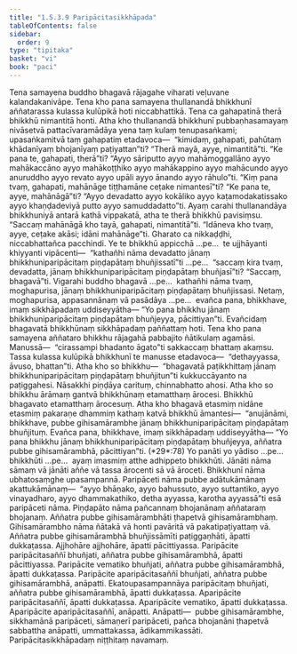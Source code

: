 ```yaml
---
title: "1.5.3.9 Paripācitasikkhāpada"
tableOfContents: false
sidebar:
  order: 9
type: "tipitaka"
basket: "vi"
book: "paci"
---
```



<DynamicBreadcrumb />

<Division number="192" book="paci" e="ch" v="2" p="91">

<Paragraph number="629" book="paci">
Tena samayena buddho bhagavā rājagahe viharati veḷuvane kalandakanivāpe. Tena kho pana samayena thullanandā bhikkhunī aññatarassa kulassa kulūpikā hoti niccabhattikā. Tena ca gahapatinā therā bhikkhū nimantitā honti. Atha kho thullanandā bhikkhunī pubbaṇhasamayaṃ nivāsetvā pattacīvaramādāya yena taṃ kulaṃ tenupasaṅkami; upasaṅkamitvā taṃ gahapatiṃ etadavoca—  “kimidaṃ, gahapati, pahūtaṃ khādanīyaṃ bhojanīyaṃ paṭiyattan”ti? “Therā mayā, ayye, nimantitā”ti. “Ke pana te, gahapati, therā”ti? “Ayyo sāriputto ayyo mahāmoggallāno ayyo mahākaccāno ayyo mahākoṭṭhiko ayyo mahākappino ayyo mahācundo ayyo anuruddho ayyo revato ayyo upāli ayyo ānando ayyo rāhulo”ti. “Kiṃ pana tvaṃ, gahapati, mahānāge tiṭṭhamāne ceṭake nimantesī”ti?
</Paragraph>

<Paragraph number="630" book="paci">
“Ke pana te, ayye, mahānāgā”ti? “Ayyo devadatto ayyo kokāliko ayyo kaṭamodakatissako ayyo khaṇḍadeviyā putto ayyo samuddadatto”ti. Ayaṃ carahi thullanandāya bhikkhuniyā antarā kathā vippakatā, atha te therā bhikkhū pavisiṃsu. “Saccaṃ mahānāgā kho tayā, gahapati, nimantitā”ti. “Idāneva kho tvaṃ, ayye, ceṭake akāsi; idāni mahānāge”ti. Gharato ca nikkaḍḍhi, niccabhattañca pacchindi.
</Paragraph>

<Paragraph number="631" book="paci">
Ye te bhikkhū appicchā …pe…  te ujjhāyanti khiyyanti vipācenti—  “kathañhi nāma devadatto jānaṃ bhikkhuniparipācitaṃ piṇḍapātaṃ bhuñjissatī”ti …pe…  “saccaṃ kira tvaṃ, devadatta, jānaṃ bhikkhuniparipācitaṃ piṇḍapātaṃ bhuñjasī”ti? “Saccaṃ, bhagavā”ti. Vigarahi buddho bhagavā …pe…  kathañhi nāma tvaṃ, moghapurisa, jānaṃ bhikkhuniparipācitaṃ piṇḍapātaṃ bhuñjissasi. Netaṃ, moghapurisa, appasannānaṃ vā pasādāya …pe…  evañca pana, bhikkhave, imaṃ sikkhāpadaṃ uddiseyyātha—
</Paragraph>

<Paragraph number="632" book="paci">
<Emphasis>“Yo pana bhikkhu jānaṃ bhikkhuniparipācitaṃ piṇḍapātaṃ bhuñjeyya, pācittiyan”</Emphasis>ti.
</Paragraph>

<Paragraph number="633" book="paci">
Evañcidaṃ bhagavatā bhikkhūnaṃ sikkhāpadaṃ paññattaṃ hoti.
</Paragraph>

</Division>
<Division number="193" book="paci" e="ch" v="2" p="92">

<Paragraph number="634" book="paci">
Tena kho pana samayena aññataro bhikkhu rājagahā pabbajito ñātikulaṃ agamāsi. Manussā—  “cirassampi bhadanto āgato”ti sakkaccaṃ bhattaṃ akaṃsu. Tassa kulassa kulūpikā bhikkhunī te manusse etadavoca—  “dethayyassa, āvuso, bhattan”ti. Atha kho so bhikkhu—  “bhagavatā paṭikkhittaṃ jānaṃ bhikkhuniparipācitaṃ piṇḍapātaṃ bhuñjitun”ti kukkuccāyanto na paṭiggahesi. Nāsakkhi piṇḍāya carituṃ, chinnabhatto ahosi. Atha kho so bhikkhu ārāmaṃ gantvā bhikkhūnaṃ etamatthaṃ ārocesi. Bhikkhū bhagavato etamatthaṃ ārocesuṃ.
</Paragraph>

<Paragraph number="635" book="paci">
Atha kho bhagavā etasmiṃ nidāne etasmiṃ pakaraṇe dhammiṃ kathaṃ katvā bhikkhū āmantesi—  “anujānāmi, bhikkhave, pubbe gihisamārambhe jānaṃ bhikkhuniparipācitaṃ piṇḍapātaṃ bhuñjituṃ. Evañca pana, bhikkhave, imaṃ sikkhāpadaṃ uddiseyyātha—
</Paragraph>

</Division>
<Division number="194" book="paci" e="ch" v="2" p="92">

<Paragraph number="636" book="paci">
<Emphasis>“Yo pana bhikkhu jānaṃ bhikkhuniparipācitaṃ piṇḍapātaṃ bhuñjeyya, aññatra pubbe gihisamārambhā, pācittiyan”</Emphasis>ti. (*29*:<Emphasis>78</Emphasis>)
</Paragraph>

</Division>
<Division number="195" book="paci" e="ch" v="2" p="92">

<Paragraph number="637" book="paci">
<Emphasis>Yo panā</Emphasis>ti yo yādiso …pe…  <Emphasis>bhikkhū</Emphasis>ti …pe…  ayaṃ imasmiṃ atthe adhippeto bhikkhūti.
</Paragraph>

<Paragraph number="638" book="paci">
<Emphasis>Jānāti</Emphasis> nāma sāmaṃ vā jānāti aññe vā tassa ārocenti sā vā āroceti.
</Paragraph>

<Paragraph number="639" book="paci">
<Emphasis>Bhikkhunī</Emphasis> nāma ubhatosaṃghe upasampannā.
</Paragraph>

<Paragraph number="640" book="paci">
<Emphasis>Paripāceti</Emphasis> nāma pubbe adātukāmānaṃ akattukāmānaṃ—  “ayyo bhāṇako, ayyo bahussuto, ayyo suttantiko, ayyo vinayadharo, ayyo dhammakathiko, detha ayyassa, karotha ayyassā”ti esā paripāceti nāma.
</Paragraph>

<Paragraph number="641" book="paci">
<Emphasis>Piṇḍapāto</Emphasis> nāma pañcannaṃ bhojanānaṃ aññataraṃ bhojanaṃ.
</Paragraph>

<Paragraph number="642" book="paci">
<Emphasis>Aññatra pubbe gihisamārambhā</Emphasis>ti ṭhapetvā gihisamārambhaṃ.
</Paragraph>

<Paragraph number="643" book="paci">
<Emphasis>Gihisamārambho</Emphasis> nāma ñātakā vā honti pavāritā vā pakatipaṭiyattaṃ vā.
</Paragraph>

<Paragraph number="644" book="paci">
Aññatra pubbe gihisamārambhā bhuñjissāmīti paṭiggaṇhāti, āpatti dukkaṭassa. Ajjhohāre ajjhohāre, āpatti pācittiyassa.
</Paragraph>

</Division>
<Division number="196" book="paci" e="ch" v="2" p="93">

<Paragraph number="645" book="paci">
Paripācite paripācitasaññī bhuñjati, aññatra pubbe gihisamārambhā, āpatti pācittiyassa. Paripācite vematiko bhuñjati, aññatra pubbe gihisamārambhā, āpatti dukkaṭassa. Paripācite aparipācitasaññī bhuñjati, aññatra pubbe gihisamārambhā, anāpatti. Ekatoupasampannāya paripācitaṃ bhuñjati, aññatra pubbe gihisamārambhā, āpatti dukkaṭassa. Aparipācite paripācitasaññī, āpatti dukkaṭassa. Aparipācite vematiko, āpatti dukkaṭassa. Aparipācite aparipācitasaññī, anāpatti.
</Paragraph>

</Division>
<Division number="197" book="paci" e="ch" v="2" p="93">

<Paragraph number="646" book="paci">
Anāpatti—  pubbe gihisamārambhe, sikkhamānā paripāceti, sāmaṇerī paripāceti, pañca bhojanāni ṭhapetvā sabbattha anāpatti, ummattakassa, ādikammikassāti.

</Paragraph>
</Division>

<Paragraph number="647" type="center" book="paci">
Paripācitasikkhāpadaṃ niṭṭhitaṃ navamaṃ.
</Paragraph>